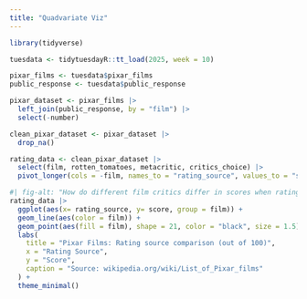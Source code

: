 ```yaml
---
title: "Quadvariate Viz"
---
```

```r
library(tidyverse)
```

```r
tuesdata <- tidytuesdayR::tt_load(2025, week = 10)

pixar_films <- tuesdata$pixar_films
public_response <- tuesdata$public_response

```


```r
pixar_dataset <- pixar_films |>
  left_join(public_response, by = "film") |>
  select(-number)


```


```r

clean_pixar_dataset <- pixar_dataset |>
  drop_na()

rating_data <- clean_pixar_dataset |>
  select(film, rotten_tomatoes, metacritic, critics_choice) |>
  pivot_longer(cols = -film, names_to = "rating_source", values_to = "score")

```

```r
#| fig-alt: "How do different film critics differ in scores when rating the same pixar films?"
rating_data |>
  ggplot(aes(x= rating_source, y= score, group = film)) +
  geom_line(aes(color = film)) +
  geom_point(aes(fill = film), shape = 21, color = "black", size = 1.5) +
  labs(
    title = "Pixar Films: Rating source comparison (out of 100)",
    x = "Rating Source",
    y = "Score",
    caption = "Source: wikipedia.org/wiki/List_of_Pixar_films"
  ) +
  theme_minimal()

```



